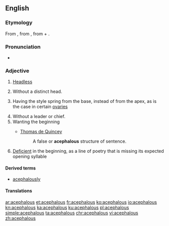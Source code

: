 ==English==

===Etymology===
From {{etyl|fr|en}} {{term|acéphale|lang=fr}}, from {{etyl|grc|en}} {{term|ἀκέφαλος||headless|lang=grc}}, from {{term|ἀ-||not|lang=grc}} + {{term|κεφαλή||head|lang=grc}}.

===Pronunciation===
* {{IPA|/əˈsɛfələs/|lang=en}}

===Adjective===
{{en-adj}}

# [[headless|Headless]]
# {{context|zoology|applied to [[bivalve]] [[mollusk]]s|lang=en}} Without a distinct head.
# {{context|botany|lang=en}} Having the style spring from the base, instead of from the apex, as is the case in certain [[ovary|ovaries]]
# Without a leader or chief.
# Wanting the beginning
#* {{rfdate|and other bibliographic particulars}} [[w:Thomas de Quincey|Thomas de Quincey]]
#*: A false or '''acephalous''' structure of sentence.
# {{context|prosody|lang=en}} [[deficient|Deficient]] in the beginning, as a line of poetry that is missing its expected opening syllable
#:{{rfquotek|Brande}}

====Derived terms====
* [[acephalously]]

====Translations====
{{trans-see|headless}}

[[ar:acephalous]]
[[et:acephalous]]
[[fr:acephalous]]
[[ko:acephalous]]
[[io:acephalous]]
[[kn:acephalous]]
[[ka:acephalous]]
[[ku:acephalous]]
[[pl:acephalous]]
[[simple:acephalous]]
[[ta:acephalous]]
[[chr:acephalous]]
[[vi:acephalous]]
[[zh:acephalous]]